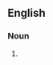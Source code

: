 {{also|sallyports}}

==English==

===Noun===
{{head|en|noun form|head=[[sally]] [[port]]s}}

# {{plural of|sally port|lang=en}}